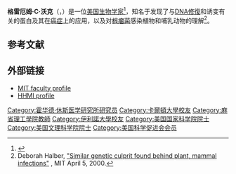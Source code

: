 {{Infobox scientist
| name        = 
| native_name = 
| native_name_lang = 
| image       =         <!--(filename only, i.e. without "File:" prefix)-->
| image_size  = 
| caption     = 
| birth_date  =         <!--{{birth date |YYYY|MM|DD}}-->
| birth_place = 
| death_date  =         <!--{{death date and age |YYYY|MM|DD |YYYY|MM|DD}} (death date then birth date)-->
| death_place = 
| death_cause = 
| citizenship = 
| nationality = 美国
| fields      = 
| workplaces  = {{plainlist|
* [[MIT|MIT]]
*
}}
| education   = 
| alma_mater  = {{plainlist|
* [[卡爾頓大學|卡爾頓大學]]
* [[伊利诺伊大学厄巴纳-香槟分校|伊利诺伊大学厄巴纳-香槟分校]]
}}
| doctoral_advisor = 
| notable_students = [[辛西娅·凯尼恩|辛西娅·凯尼恩]]
| known_for   = 
| awards      = 
| spouse      =         <!--(or | spouses = )-->
| children    = 
}}

'''格雷厄姆·C·沃克'''（{{lang-en|Graham Charles Walker}}，{{bd|1948年|}}）是一位[[美国|美国]][[生物学家|生物学家]]<ref name="AAAS">{{Cite web |url=https://www.amacad.org/multimedia/pdfs/publications/bookofmembers/ChapterW.pdf |title=Book of Members: Chapter W |access-date=2021-01-07 |archive-date=2018-10-15 |archive-url=https://web.archive.org/web/20181015042045/https://www.amacad.org/multimedia/pdfs/publications/bookofmembers/ChapterW.pdf |dead-url=no }}</ref>，知名于发现了与[[DNA修復|DNA修復]]和诱变有关的蛋白及其在[[癌症|癌症]]上的应用，以及对[[根瘤菌|根瘤菌]]感染植物和哺乳动物的理解<ref>Deborah Halber, [http://web.mit.edu/newsoffice/2000/walker-0405.html "Similar genetic culprit found behind plant, mammal infections"] {{Wayback|url=http://web.mit.edu/newsoffice/2000/walker-0405.html |date=20130610051328 }}, MIT April 5, 2000.</ref>。

== 参考文献 ==
{{Reflist|2}}

== 外部链接 ==
* [https://biology.mit.edu/people/graham_walker MIT faculty profile] {{Wayback|url=https://biology.mit.edu/people/graham_walker |date=20151208142017 }}
* [http://www.hhmi.org/research/professors/walker_bio.html HHMI profile] {{Wayback|url=http://www.hhmi.org/research/professors/walker_bio.html |date=20081201183422 }}
{{Authority control}}

{{DEFAULTSORT:Walker, Graham C.}}

[[Category:霍华德·休斯医学研究所研究员|Category:霍华德·休斯医学研究所研究员]]
[[Category:卡爾頓大學校友|Category:卡爾頓大學校友]]
[[Category:麻省理工學院教師|Category:麻省理工學院教師]]
[[Category:伊利諾大學校友|Category:伊利諾大學校友]]
[[Category:美国国家科学院院士|Category:美国国家科学院院士]]
[[Category:美国文理科学院院士|Category:美国文理科学院院士]]
[[Category:美国科学促进会会员|Category:美国科学促进会会员]]